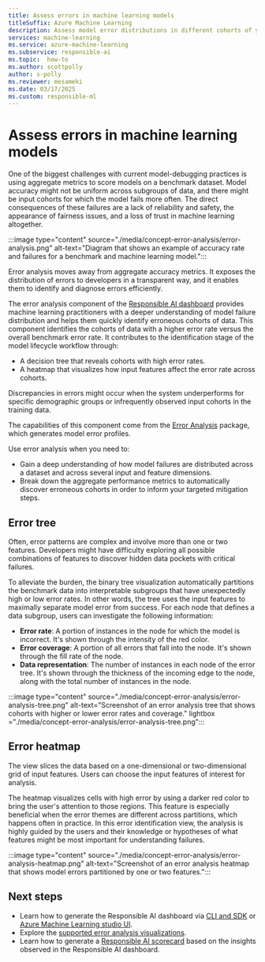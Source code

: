 ```yaml
---
title: Assess errors in machine learning models
titleSuffix: Azure Machine Learning
description: Assess model error distributions in different cohorts of your dataset with the Responsible AI dashboard's integration of error analysis.
services: machine-learning
ms.service: azure-machine-learning
ms.subservice: responsible-ai
ms.topic:  how-to
ms.author: scottpolly
author: s-polly
ms.reviewer: mesameki
ms.date: 03/17/2025
ms.custom: responsible-ml
---
```

# Assess errors in machine learning models

One of the biggest challenges with current model-debugging practices is using aggregate metrics to score models on a benchmark dataset. Model accuracy might not be uniform across subgroups of data, and there might be input cohorts for which the model fails more often. The direct consequences of these failures are a lack of reliability and safety, the appearance of fairness issues, and a loss of trust in machine learning altogether.

:::image type="content" source="./media/concept-error-analysis/error-analysis.png" alt-text="Diagram that shows an example of accuracy rate and failures for a benchmark and machine learning model.":::

Error analysis moves away from aggregate accuracy metrics. It exposes the distribution of errors to developers in a transparent way, and it enables them to identify and diagnose errors efficiently.

The error analysis component of the [Responsible AI dashboard](concept-responsible-ai-dashboard.md) provides machine learning practitioners with a deeper understanding of model failure distribution and helps them quickly identify erroneous cohorts of data. This component identifies the cohorts of data with a higher error rate versus the overall benchmark error rate. It contributes to the identification stage of the model lifecycle workflow through:

- A decision tree that reveals cohorts with high error rates.
- A heatmap that visualizes how input features affect the error rate across cohorts. 

Discrepancies in errors might occur when the system underperforms for specific demographic groups or infrequently observed input cohorts in the training data.

The capabilities of this component come from the [Error Analysis](https://erroranalysis.ai/) package, which generates model error profiles.  

Use error analysis when you need to:

- Gain a deep understanding of how model failures are distributed across a dataset and across several input and feature dimensions.
- Break down the aggregate performance metrics to automatically discover erroneous cohorts in order to inform your targeted mitigation steps.

## Error tree

Often, error patterns are complex and involve more than one or two features. Developers might have difficulty exploring all possible combinations of features to discover hidden data pockets with critical failures. 

To alleviate the burden, the binary tree visualization automatically partitions the benchmark data into interpretable subgroups that have unexpectedly high or low error rates. In other words, the tree uses the input features to maximally separate model error from success. For each node that defines a data subgroup, users can investigate the following information:

- **Error rate**: A portion of instances in the node for which the model is incorrect. It's shown through the intensity of the red color.
- **Error coverage**: A portion of all errors that fall into the node. It's shown through the fill rate of the node.
- **Data representation**: The number of instances in each node of the error tree. It's shown through the thickness of the incoming edge to the node, along with the total number of instances in the node.

:::image type="content" source="./media/concept-error-analysis/error-analysis-tree.png" alt-text="Screenshot of an error analysis tree that shows cohorts with higher or lower error rates and coverage." lightbox ="./media/concept-error-analysis/error-analysis-tree.png":::

## Error heatmap

The view slices the data based on a one-dimensional or two-dimensional grid of input features. Users can choose the input features of interest for analysis. 

The heatmap visualizes cells with high error by using a darker red color to bring the user's attention to those regions. This feature is especially beneficial when the error themes are different across partitions, which happens often in practice. In this error identification view, the analysis is highly guided by the users and their knowledge or hypotheses of what features might be most important for understanding failures.

:::image type="content" source="./media/concept-error-analysis/error-analysis-heatmap.png" alt-text="Screenshot of an error analysis heatmap that shows model errors partitioned by one or two features.":::

## Next steps

- Learn how to generate the Responsible AI dashboard via [CLI and SDK](how-to-responsible-ai-dashboard-sdk-cli.md) or [Azure Machine Learning studio UI](how-to-responsible-ai-dashboard-ui.md).
- Explore the [supported error analysis visualizations](how-to-responsible-ai-dashboard.md#error-analysis).
- Learn how to generate a [Responsible AI scorecard](how-to-responsible-ai-scorecard.md) based on the insights observed in the Responsible AI dashboard.
